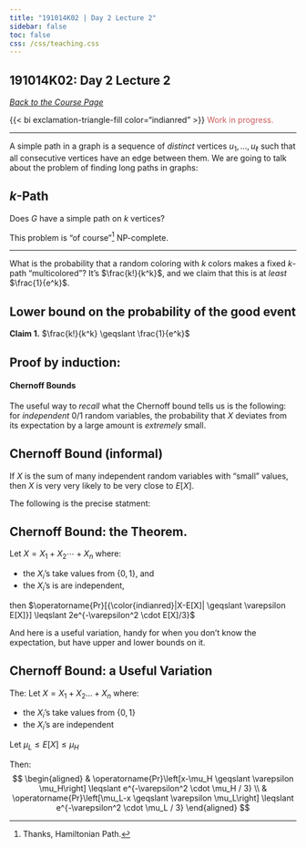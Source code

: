 ```yaml
---
title: "191014K02 | Day 2 Lecture 2"
sidebar: false
toc: false
css: /css/teaching.css
---
```




:::{.column-body-outset}

## 191014K02: Day 2 Lecture 2

_[Back to the Course Page](../../)_

{{< bi exclamation-triangle-fill color="indianred" >}} <span style="color:indianred;">Work in progress.</span>

---

A simple path in a graph is a sequence of _distinct_ vertices $u_1, \ldots, u_\ell$ such that all consecutive vertices have an edge between them. We are going to talk about the problem of finding long paths in graphs:

:::{.callout-tip icon="false"}
# $k$-Path

Does $G$ have a simple path on $k$ vertices?
:::

This problem is "of course"^[Thanks, Hamiltonian Path.] NP-complete.

---

What is the probability that a random coloring with $k$ colors makes a fixed $k$-path "multicolored"? It's $\frac{k!}{k^k}$, and we claim that this is at _least_ $\frac{1}{e^k}$. 

:::{.callout-important}

# Lower bound on the probability of the good event

**Claim 1.** $\frac{k!}{k^k} \geqslant \frac{1}{e^k}$
:::

:::{.callout-note collapse="true"}

# Proof by induction:

\begin{aligned}
\frac{k^k}{k !} & = \underbrace{{\color{indianred}\frac{(k-1)^{k-1}}{(k-1) !} \cdot \frac{(k-1) !}{(k-1)^{k-1}}}}_{1} \cdot \frac{k^k}{k!} \\
& ~ \\
& = \underbrace{{\color{darkseagreen}\frac{(k-1)^{k-1}}{(k-1) !}}}_{\text{Induction Hypothesis}} \cdot \frac{(k-1) !}{(k-1)^{k-1}} \cdot \frac{k^k}{k!} \\
& \leqslant {\color{darkseagreen}e^{k-1}} \cdot \frac{(k-1)!}{(k-1)^{k-1}} \cdot \frac{k^k}{k!} \\
& ~ \\
& \leqslant e^{k-1} \cdot \frac{{\color{olivedrab}(k-1)!}}{(k-1)^{k-1}} \cdot \frac{{\color{palevioletred}k^k}}{{\color{olivedrab}k!}} \\
& \leqslant e^{k-1} \cdot {\color{olivedrab}\frac{1}{k}} \cdot \frac{{\color{palevioletred}k^{k-1}}}{(k-1)^{k-1}} \cdot {\color{palevioletred}k} \\
& \leqslant e^{k-1} \cdot \frac{1}{{\color{indianred}k}} \cdot \frac{k^{k-1}}{(k-1)^{k-1}} \cdot {\color{indianred}k} \\
& \leqslant e^{k-1} \cdot \frac{k^{k-1}}{(k-1)^{k-1}} \\
& ~ \\
& =e^{k-1} \cdot {\color{darkseagreen}\left(1+\frac{1}{k-1}\right)^{k-1}}\\
& \leqslant e^{k-1} \cdot {\color{darkseagreen}e}\\
& =e^k
\end{aligned}

:::

#### Chernoff Bounds

The useful way to _recall_ what the Chernoff bound tells us is the following: for *independent* 0/1 random variables, the probability that $X$ deviates from its expectation by a large amount is *extremely* small.

:::{.callout-important icon="false"}
# Chernoff Bound (informal)

If $X$ is the sum of many independent random variables with "small" values, then $X$ is very very likely to be very close to $E[X]$.
:::

The following is the precise statment:

:::{.callout-important icon="false"}
# Chernoff Bound: the Theorem.

Let $X= X_1 + X_2 \cdots+ X_n$ where:

- the $X_i$'s take values from $\{0,1\}$, and 
- the $X_i$'s is are independent,

then $\operatorname{Pr}[{\color{indianred}|X-E[X]| \geqslant \varepsilon E[X]}] \leqslant 2e^{-\varepsilon^2 \cdot E[X]/3}$
:::

And here is a useful variation, handy for when you don't know the expectation, but have upper and lower bounds on it. 

:::{.callout-important icon="false"}
# Chernoff Bound: a Useful Variation

The: Let $X= X_1 + X_2  \ldots+ X_n$ where:

- the $X_i$'s take values from $\{0,1\}$
- the $X_i$'s are independent

Let $\mu_L \leqslant E[X] \leqslant \mu_H$

Then:
$$
\begin{aligned}
& \operatorname{Pr}\left[x-\mu_H \geqslant \varepsilon \mu_H\right] \leqslant e^{-\varepsilon^2 \cdot \mu_H / 3} \\
& \operatorname{Pr}\left[\mu_L-x \geqslant \varepsilon \mu_L\right] \leqslant e^{-\varepsilon^2 \cdot \mu_L / 3}
\end{aligned}
$$
:::



:::